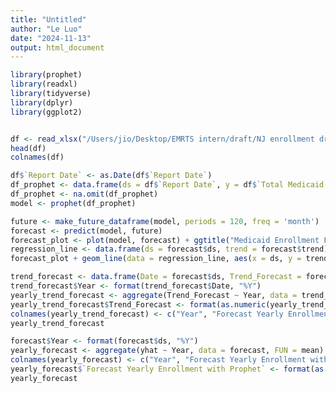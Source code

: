```yaml
---
title: "Untitled"
author: "Le Luo"
date: "2024-11-13"
output: html_document
---
```


```r
library(prophet)
library(readxl)
library(tidyverse)
library(dplyr)
library(ggplot2)


df <- read_xlsx("/Users/jio/Desktop/EMRTS intern/draft/NJ enrollment draft.xlsx")
head(df)
colnames(df)
```


```r
df$`Report Date` <- as.Date(df$`Report Date`)
df_prophet <- data.frame(ds = df$`Report Date`, y = df$`Total Medicaid Enrollment`)
df_prophet <- na.omit(df_prophet)
model <- prophet(df_prophet)

future <- make_future_dataframe(model, periods = 120, freq = 'month')
forecast <- predict(model, future)
forecast_plot <- plot(model, forecast) + ggtitle("Medicaid Enrollment Forecast in New Jersey")
regression_line <- data.frame(ds = forecast$ds, trend = forecast$trend)
forecast_plot + geom_line(data = regression_line, aes(x = ds, y = trend))
```
```r
trend_forecast <- data.frame(Date = forecast$ds, Trend_Forecast = forecast$trend)
trend_forecast$Year <- format(trend_forecast$Date, "%Y")
yearly_trend_forecast <- aggregate(Trend_Forecast ~ Year, data = trend_forecast, FUN = mean)
yearly_trend_forecast$Trend_Forecast <- format(as.numeric(yearly_trend_forecast$Trend_Forecast), big.mark = ",")
colnames(yearly_trend_forecast) <- c("Year", "Forecast Yearly Enrollment According to Trend")
yearly_trend_forecast
```

```r
forecast$Year <- format(forecast$ds, "%Y")
yearly_forecast <- aggregate(yhat ~ Year, data = forecast, FUN = mean)
colnames(yearly_forecast) <- c("Year", "Forecast Yearly Enrollment with Prophet")
yearly_forecast$`Forecast Yearly Enrollment with Prophet` <- format(as.numeric(yearly_forecast$`Forecast Yearly Enrollment with Prophet`), big.mark = ",")
yearly_forecast
```
